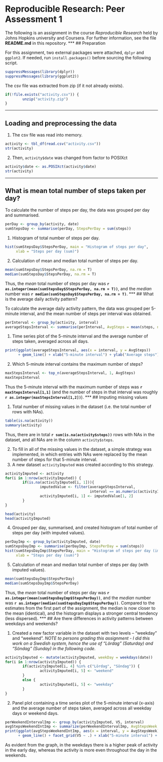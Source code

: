 # Reproducible Research: Peer Assessment 1

The following is an assignment in the course *Reproducible Research* held by Johns Hopkins university and Coursera. For further information, see the file **README.md** in this repository.
***
## Preparation

For this assignment, two external packages were attached, `dplyr` and `ggplot2`. If needed, run `install.packages()` before sourcing the following script.
```r
suppressMessages(library(dplyr))
suppressMessages(library(ggplot2))
```

The csv file was extracted from zip (if it not already exists).
```r
if(!file.exists("activity.csv")) {
        unzip("activity.zip")
}
```
***
## Loading and preprocessing the data

1. The csv file was read into memory.
```r
activity <- tbl_df(read.csv("activity.csv"))
str(activity)
```

2. Then, `activity$date` was changed from factor to POSIXct
```r
activity$date <- as.POSIXct(activity$date)
str(activity)
```
***
## What is mean total number of steps taken per day?

To calculate the number of steps per day, the data was grouped per day and summarised.
```r
perDay <- group_by(activity, date)
sumStepsDay <- summarise(perDay, StepsPerDay = sum(steps))
```

1. Histogram of total number of steps per day.
```r
hist(sumStepsDay$StepsPerDay, main = "Histogram of steps per day",
     xlab = "Steps per day (sum)")
```

2. Calculation of mean and median total number of steps per day.
```r
mean(sumStepsDay$StepsPerDay, na.rm = T)
median(sumStepsDay$StepsPerDay, na.rm = T)
```

Thus, the *mean* total number of steps per day was **`r as.integer(mean(sumStepsDay$StepsPerDay, na.rm = T))`**, and the *median* number was **`r median(sumStepsDay$StepsPerDay, na.rm = T)`**.
***
## What is the average daily activity pattern?

To calculate the average daily activity pattern, the data was grouped per 5-minute interval, and the mean number of steps per interval was obtained.

```r
perInterval <- group_by(activity, interval)
averageStepsInterval <- summarise(perInterval, AvgSteps = mean(steps, na.rm = T))
```

1. Time series plot of the 5-minute interval and the average number of steps taken, averaged across all days.

```r
print(ggplot(averageStepsInterval, aes(x = interval, y = AvgSteps))
      + geom_line() + xlab("5-minute interval") + ylab("Average steps"))
```

2. Which 5-minute interval contains the maximum number of steps?

```r
maxStepsInterval <- top_n(averageStepsInterval, 1, AvgSteps)
maxStepsInterval
```

Thus the 5-minute interval with the maximum number of steps was **`r maxStepsInterval[1,1]`** (and the number of steps in that interval was roughly **`r as.integer(maxStepsInterval[1,2])`**).
***
## Imputing missing values

1. Total number of missing values in the dataset (i.e. the total number of rows with NAs).

```r
table(is.na(activity))
summary(activity)
```
Thus, there are in total **`r sum(is.na(activity$steps))`** rows with NAs in the dataset, and all NAs are in the column `activity$steps`.

2. To fill in all of the missing values in the dataset, a simple strategy was implemented, in which entries with NAs were replaced by the mean number of steps for that 5-minute interval.
3. A new dataset `activityImputed` was created according to this strategy.

```r
activityImputed <- activity
for(i in 1:nrow(activityImputed)) {
        if(is.na(activityImputed[i, 1])){
                imputedValue <- filter(averageStepsInterval,
                                       interval == as.numeric(activityImputed[i, 3]))
                activityImputed[i, 1] <- imputedValue[1, 2]
        }
}
```

```r
head(activity)
head(activityImputed)
```

4. Grouped per day, summarised, and created histogram of total number of steps per day (with imputed values).

```r
perDayImp <- group_by(activityImputed, date)
sumStepsDayImp <- summarise(perDayImp, StepsPerDay = sum(steps))
hist(sumStepsDayImp$StepsPerDay, main = "Histogram of steps per day (imputed)",
     xlab = "Steps per day (sum)")
```

5. Calculation of mean and median total number of steps per day (with imputed values).

```r
mean(sumStepsDayImp$StepsPerDay)
median(sumStepsDayImp$StepsPerDay)
```

Thus, the *mean* total number of steps per day was **`r as.integer(mean(sumStepsDayImp$StepsPerDay))`**, and the *median* number was **`r as.integer(median(sumStepsDayImp$StepsPerDay))`**. Compared to the estimates from the first part of the assignment, the median is now closer to the mean (identical), and the histogram displays a stronger central tendency (less dispersed).
***
## Are there differences in activity patterns between weekdays and weekends?

1. Created a new factor variable in the dataset with two levels – “weekday” and “weekend”. *NOTE to persons grading this assignment - I did this work on a Swedish system, hence the use of "Lördag" (Saturday) and "Söndag" (Sunday) in the following code.*

```r
activityImputed <- mutate(activityImputed, weekDay = weekdays(date))
for(i in 1:nrow(activityImputed)) {
        if(activityImputed[i, 4] %in% c("Lördag", "Söndag")) {
                activityImputed[i, 5] <- "weekend"
        }
        else {
                activityImputed[i, 5] <- "weekday"
        }
}
```

2. Panel plot containing a time series plot of the 5-minute interval (x-axis) and the average number of steps taken, averaged across all weekday days or weekend days.

```r
perWeekendIntervalImp <- group_by(activityImputed, V5, interval)
avgStepsWeekendIntImp <- summarize(perWeekendIntervalImp, AvgStepsWeek = mean(steps))
print(ggplot(avgStepsWeekendIntImp, aes(x = interval, y = AvgStepsWeek))
      + geom_line() + facet_grid(V5 ~ .) + xlab("5-minute interval") + ylab("Average steps"))
```

As evident from the graph, in the weekdays there is a higher peak of activity in the early day, whereas the activity is more even throughout the day in the weekends.